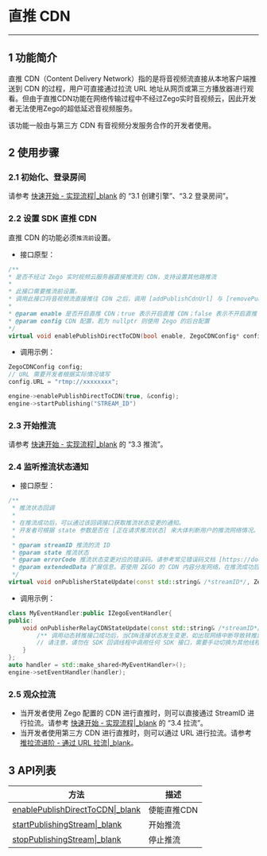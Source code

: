 # 直推 CDN

---

## 1 功能简介

直推 CDN（Content Delivery Network）指的是将音视频流直接从本地客户端推送到 CDN 的过程，用户可直接通过拉流 URL 地址从网页或第三方播放器进行观看。但由于直推CDN功能在网络传输过程中不经过Zego实时音视频云，因此开发者无法使用Zego的超低延迟音视频服务。  
  
该功能一般由与第三方 CDN 有音视频分发服务合作的开发者使用。

## 2 使用步骤

### 2.1 初始化、登录房间

请参考 [快速开始 - 实现流程\|_blank](8184#3_1) 的 “3.1 创建引擎”、“3.2 登录房间”。

### 2.2 设置 SDK 直推 CDN

直推 CDN 的功能必须`推流前`设置。

- 接口原型：

```cpp
/**
* 是否不经过 Zego 实时视频云服务器直接推流到 CDN，支持设置其他路推流
*
* 此接口需要推流前设置。
* 调用此接口将音视频流直接推往 CDN 之后，调用 [addPublishCdnUrl] 与 [removePublishCdnUrl] 动态转推至 CDN 不再生效，因为这两个接口是从 ZEGO 实时音视频云将音视频流转推或停止转推到 CDN，若直接音视频流直接推往 CDN 将无法通过 ZEGO 实时音视频云将音视频流再动态转推至 CDN。
*
* @param enable 是否开启直推 CDN；true 表示开启直推 CDN；false 表示不开启直推 CDN；默认为 false
* @param config CDN 配置，若为 nullptr 则使用 Zego 的后台配置
*/
virtual void enablePublishDirectToCDN(bool enable, ZegoCDNConfig* config);
```

- 调用示例：

```cpp
ZegoCDNConfig config;
// URL 需要开发者根据实际情况填写
config.URL = "rtmp://xxxxxxxx";

engine->enablePublishDirectToCDN(true, &config);
engine->startPublishing("STREAM_ID")
```

### 2.3 开始推流

请参考 [快速开始 - 实现流程\|_blank](8184#3_3) 的 “3.3 推流”。

### 2.4 监听推流状态通知

- 接口原型：

```cpp
/**
 * 推流状态回调
 *
 * 在推流成功后，可以通过该回调接口获取推流状态变更的通知。
 * 开发者可根据 state 参数是否在 [正在请求推流状态] 来大体判断用户的推流网络情况。
 *
 * @param streamID 推流的流 ID
 * @param state 推流状态
 * @param errorCode 推流状态变更对应的错误码。请参考常见错误码文档 [https://doc-zh.zego.im/zh/4380.html]
 * @param extendedData 扩展信息。若使用 ZEGO 的 CDN 内容分发网络，在推流成功后，该参数的内容的键为 flv_url_list，rtmp_url_list，hls_url_list。这些对应 flv、rtmp、hls协议的拉流url。若是未使用 ZEGO 的 CDN，不需关注该参数。
 */
virtual void onPublisherStateUpdate(const std::string& /*streamID*/, ZegoPublisherState /*state*/, int /*errorCode*/, const std::string& /*extendedData*/);
```

- 调用示例：

```cpp
class MyEventHandler:public IZegoEventHandler{
public:  
    void onPublisherRelayCDNStateUpdate(const std::string& /*streamID*/, const std::vector<ZegoStreamRelayCDNInfo>& /*streamInfoList*/) {
        /** 调用动态转推接口成功后，当CDN连接状态发生变更，如出现网络中断导致转推异常等情况，SDK在重试转推的同时，会通过该回调通知 */
        // 请注意，请勿在 SDK 回调线程中调用任何 SDK 接口，需要手动切换为其他线程，否则会产生死锁
    }
};
auto handler = std::make_shared<MyEventHandler>();
engine->setEventHandler(handler);
```

### 2.5 观众拉流

- 当开发者使用 Zego 配置的 CDN 进行直推时，则可以直接通过 StreamID 进行拉流。请参考 [快速开始 - 实现流程\|_blank](8184#3_4) 的 “3.4 拉流”。
- 当开发者使用第三方 CDN 进行直推时，则可以通过 URL 进行拉流。请参考 [推拉流进阶 - 通过 URL 拉流\|_blank](#6862)。

## 3 API列表

| 方法 | 描述 |
|-------|--------|
| [enablePublishDirectToCDN\|_blank](/zh/api?doc=Express_Video_SDK_API~CPP_linux~class~zego-express-i-zego-express-engine#enable-publish-direct-to-cdn) | 使能直推CDN |
| [startPublishingStream\|_blank](/zh/api?doc=Express_Video_SDK_API~CPP_linux~class~zego-express-i-zego-express-engine#start-publishing-stream) | 开始推流 |
| [stopPublishingStream\|_blank](/zh/api?doc=Express_Video_SDK_API~CPP_linux~class~zego-express-i-zego-express-engine#stop-publishing-stream) | 停止推流 |

